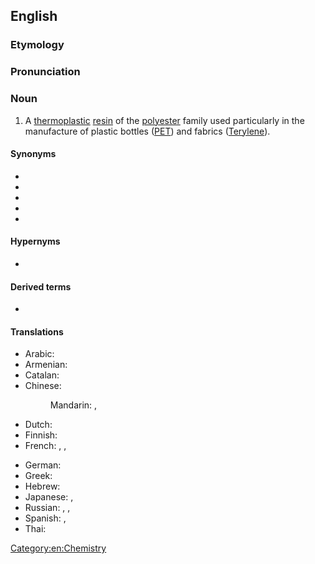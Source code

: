 ==English==
{{wikipedia}}

===Etymology===
{{compound|en|polyethylene|terephthalate}}

===Pronunciation===
{{audio|en|En-us-ncalif-polyethlenetrephthalate.ogg|Audio (Northern California, US)}}

===Noun===
{{en-noun|?}}

# A [[thermoplastic]] [[resin]] of the [[polyester]] family used particularly in the manufacture of plastic bottles ([[PET]]) and fabrics ([[Terylene]]).

====Synonyms====
* {{l|en|PET}}
* {{l|en|PET-E}}
* {{l|en|PETE}}
* {{l|en|PET-P}}
* {{l|en|PETP}}

====Hypernyms====
* {{l|en|polyester}}

====Derived terms====
* {{l|en|PETase}}

====Translations====
{{trans-top|type of polyester}}
* Arabic: {{t-needed|ar}}
* Armenian: {{t-needed|hy}}
* Catalan: {{t|ca|politereftalat d'etilè|m}}
* Chinese:
*: Mandarin: {{t|cmn|聚對苯二甲酸乙二酯|sc=Hani}}, {{t|cmn|聚对苯二甲酸乙二酯|tr=jùduìběn èrjiǎsuān yǐ'èrzhǐ|sc=Hani}}
* Dutch: {{t|nl|polyethyleentereftalaat|n}}
* Finnish: {{t|fi|polyetyleenitereftalaatti}}
* French: {{t+|fr|polytéréphtalate d'éthylène|m}}, {{t+|fr|PET|m}}, {{t|fr|polyéthylène téréphtalate}}
{{trans-mid}}
* German: {{t+|de|Polyethylenterephthalat|n}}
* Greek: {{t-needed|el}}
* Hebrew: {{t|he|פוליאתילן טרפתאלט|m|tr=polietilén tereftalát}}
* Japanese: {{t+|ja|ポリエチレンテレフタラート|sc=Jpan}}, {{t+|ja|PET|sc=Jpan}}
* Russian: {{t+|ru|полиэтиле́нтерефтала́т|m}}, {{t|ru|ПЭТФ|m}}, {{t+|ru|ПЭТ|m}}
* Spanish: {{t|es|tereftalato de polietileno|m}}, {{t|es|politereftalato de etileno|m}}
* Thai: {{t-needed|th}}
{{trans-bottom}}

[[Category:en:Chemistry]]